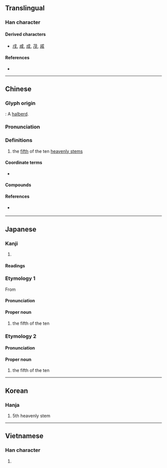 {{also|戍|戌}}
{{character info/new}}
==Translingual==

===Han character===
{{Han char|rn=62|rad=戈|as=01|sn=5|four=53200|canj=IH|ids=⿰丿戈}}

====Derived characters====
* [[戌]], [[咸]], [[成]], [[茂]], [[戚]] <!-- Note: 戍 is not derived from 戊, see historical forms of 戍 -->

====References====
* {{Han ref|kx=0411.030|dkj=11532|dj=0752.070|hdz=21397.040|uh=620A|ud=25098|bh=A5B3|bd=42419}}

----

==Chinese==
{{zh-forms}}

===Glyph origin===
{{Han etym}}
{{liushu|p}} : A [[halberd]].

===Pronunciation===
{{zh-pron
|m=wù
|m-s=
|c=mou6
|c-t=
|g=
|h=pfs=
|j=
|mb=
|md=
|mn=bō͘
|mn-t=bhou7
|w=
|x=
|mc=y
|oc=y
|ma=|ma2=
|cat=n
}}

===Definitions===
{{zh-hanzi}}

# the [[fifth]] of the ten [[heavenly stem]]s

====Coordinate terms====
* {{list:heavenly stems/zh}}

====Compounds====
{{zh-der|異戊橡膠|戊戌政變|戊戌變法}}

====References====
* {{qualifier|Min Nan}} {{thcwd|1657}}

----

==Japanese==

===Kanji===
{{ja-kanji|grade=|rs=戈01}}

# {{rfdef|ja|sort=戈01}}

====Readings====
{{ja-readings
|goon=む
|kanon=ぼう
|kanyoon=ぼ
|kun=つちのえ-
}}

===Etymology 1===
{{ja-kanjitab|ぼ|yomi=kan}}
{{wp|lang=ja}}
From {{der|ja|ltc|戊|tr=muw<sup>H</sup>|sort=ほ'}}

====Pronunciation====
{{ja-pron|acc=1|y=ky|ぼ}}

====Proper noun====
{{ja-pos|proper|ぼ}}

# the fifth of the ten {{w|Celestial stem|Heavenly Stems}}

===Etymology 2===
{{ja-kanjitab|つちのえ|yomi=k}}
{{com|ja|土|の|兄|tr1=Tsuchi|t1={{w|Earth (Wu Xing)|Earth}}|pos1=one of the {{w|Wu Xing|Five Elements}}|tr2=no|pos2=attributive marker|tr3=e|t3=[[elder brother]]|sort=つちのえ}}

====Pronunciation====
{{ja-pron|acc=3|y=k|つちのえ|dev=1}}

====Proper noun====
{{ja-pos|proper|つちのえ}}

# the fifth of the ten {{w|Celestial stem|Heavenly Stems}}

{{cln|ja|words with multiple readings}}
{{topics|ja|Heavenly Stems|sort=ほ'}}

----

==Korean==

===Hanja===
{{ko-hanja|hangeul=무|eumhun=|rv=mu|mr=mu|y=mu}}

# 5th heavenly stem

----

==Vietnamese==

===Han character===
{{vi-hantu|[[mậu]], [[mồ]]|rs=戈01}}

# {{rfdef|vi|sort=戈01}}